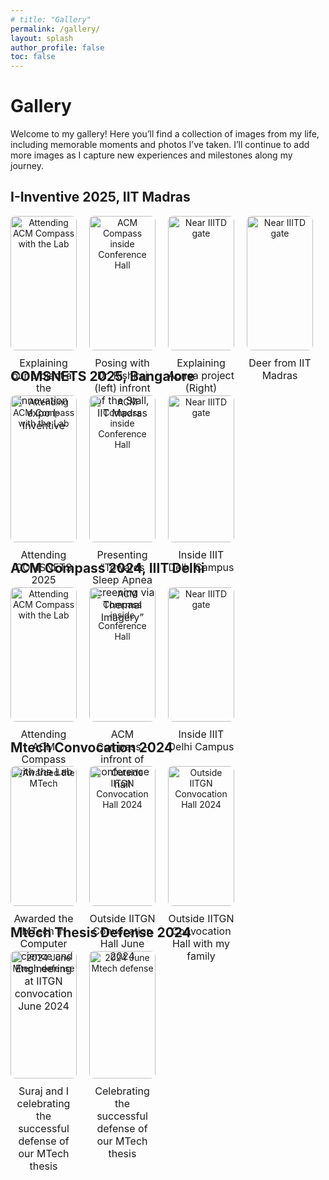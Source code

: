 ```yaml
---
# title: "Gallery"
permalink: /gallery/
layout: splash
author_profile: false
toc: false
---
```


<style>

.gallery-container {
  display: flex;
  flex-wrap: wrap;
  justify-content: flex-start;
  gap: 20px;
}
.gallery-item {
  width: calc(25% - 20px); 
  box-sizing: border-box;
  text-align: center;
}
.gallery-item img {
  width: 100%;
  height: auto; 
  object-fit: cover; 
  border-radius: 8px;
}
.gallery-item p {
  margin-top: 10px;
  font-size: 16px;
}

</style>
  

# Gallery 

Welcome to my gallery! Here you'll find a collection of images from my life, including memorable moments and photos I've taken. I'll continue to add more images as I capture new experiences and milestones along my journey.

## I-Inventive 2025, IIT Madras

:::{.gallery-container}
<div class="gallery-item">
  <img src="images/gallery/I-Inventive25_1.jpeg" alt="Attending ACM Compass with the Lab">
  <p>Explaining our project at the innovation expo I-Inventive</p>
</div>
<div class="gallery-item">
  <img src="images/gallery/I-Inventive25_2.jpeg" alt="ACM Compass inside Conference Hall">
  <p>Posing with Dr. Rishiraj (left) infront of the Stall, IIT Madras</p>
</div>
<div class="gallery-item">
  <img src="images/gallery/I-Inventive25_4.JPG" alt="Near IIITD gate">
  <p>Explaining Apnea project (Right)</p>
</div>
<div class="gallery-item">
  <img src="images/gallery/I-Inventive25_3.jpeg" alt="Near IIITD gate">
  <p>Deer from IIT Madras</p>
</div>
:::

## COMSNETS 2025, Bangalore

:::{.gallery-container}
<div class="gallery-item">
  <img src="images/gallery/COMSNETS3.jpeg" alt="Attending ACM Compass with the Lab">
  <p>Attending COMSNETS 2025</p>
</div>
<div class="gallery-item">
  <img src="images/gallery/COMSNETS2.JPG" alt="ACM Compass inside Conference Hall">
  <p>Presenting "Towards Sleep Apnea Screening via Thermal Imagery"</p>
</div>
<div class="gallery-item">
  <img src="images/gallery/COMSNETS1.JPG" alt="Near IIITD gate">
  <p>Inside IIIT Delhi Campus</p>
</div>
:::

## ACM Compass 2024, IIIT Delhi
<!-- <div class="gallery-container"> -->
:::{.gallery-container}
<div class="gallery-item">
  <img src="images/gallery/compass24.jpg" alt="Attending ACM Compass with the Lab">
  <p>Attending ACM Compass with the Lab</p>
</div>
<div class="gallery-item">
  <img src="images/gallery/ACM_Compass1.jpg" alt="ACM Compass inside Conference Hall">
  <p>ACM Compass - infront of conference hall</p>
</div>
<div class="gallery-item">
  <img src="images/gallery/IIITD1.jpg" alt="Near IIITD gate">
  <p>Inside IIIT Delhi Campus</p>
</div>
:::

## Mtech Convocation 2024

:::{.gallery-container}
<div class="gallery-item">
  <img src="images/gallery/convocation2.jpg" alt="Awarded the MTech">
  <p>Awarded the MTech in Computer Science and Engineering at IITGN convocation June 2024</p>
</div>
<div class="gallery-item">
  <img src="images/gallery/convocation.jpg" alt="Outside IITGN Convocation Hall 2024">
  <p>Outside IITGN Convocation Hall June 2024</p>
</div>
<div class="gallery-item">
  <img src="/images/gallery/convocation3.jpg" alt="Outside IITGN Convocation Hall 2024">
  <p>Outside IITGN Convocation Hall with my family</p>
</div>
:::

## Mtech Thesis Defense 2024

:::{.gallery-container}
<div class="gallery-item">
  <img src="images/gallery/MtechThesisDefense.jpg" alt="2024 June Mtech defense">
  <p>Suraj and I celebrating the successful defense of our MTech thesis</p>
</div>
<div class="gallery-item">
  <img src="images/gallery/MtechThesisDefense3.jpg" alt="2024 June Mtech defense">
  <p>Celebrating the successful defense of our MTech thesis</p>
</div>
:::
